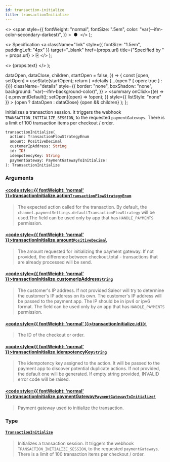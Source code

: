 ```yaml
---
id: transaction-initialize
title: transactionInitialize
---
```


  <>
    <span
      style={{
        fontWeight: "normal",
        fontSize: ".5em",
        color: "var(--ifm-color-secondary-darkest)",
      }}
    >
      &nbsp;●&nbsp;
    </span>
  </>
);

  <>
    Specification
    <a
      className="link"
      style={{ fontSize: "1.5em", paddingLeft: "4px" }}
      target="\_blank"
      href={props.url}
      title={"Specified by " + props.url}
    >
      ⎘
    </a>
  </>
);

  <>
    <span className={props.class}>{props.text}</span>
  </>
);


  dataOpen,
  dataClose,
  children,
  startOpen = false,
}) => {
  const [open, setOpen] = useState(startOpen);
  return (
    <details
      {...(open ? { open: true } : {})}
      className="details"
      style={{
        border: "none",
        boxShadow: "none",
        background: "var(--ifm-background-color)",
      }}
    >
      <summary
        onClick={(e) => {
          e.preventDefault();
          setOpen((open) => !open);
        }}
        style={{ listStyle: "none" }}
      >
        {open ? dataOpen : dataClose}
      </summary>
      {open && children}
    </details>
  );
};

Initializes a transaction session. It triggers the webhook `TRANSACTION_INITIALIZE_SESSION`, to the requested `paymentGateways`. There is a limit of 100 transaction items per checkout / order.

<Badge text="Added in Saleor 3.13" class="secondary margin-bottom--sm" />

<FeaturePreview />

```graphql
transactionInitialize(
  action: TransactionFlowStrategyEnum
  amount: PositiveDecimal
  customerIpAddress: String
  id: ID!
  idempotencyKey: String
  paymentGateway: PaymentGatewayToInitialize!
): TransactionInitialize
```

### Arguments

#### [<code style={{ fontWeight: 'normal' }}>transactionInitialize.<b>action</b></code>](#)<Bullet />[`TransactionFlowStrategyEnum`](../../../api-reference/payments/enums/transaction-flow-strategy-enum) <Badge class="badge badge--secondary" text="enum"/> <Badge class="badge badge--secondary" text="payments"/>

> The expected action called for the transaction. By default, the `channel.paymentSettings.defaultTransactionFlowStrategy` will be used.The field can be used only by app that has `HANDLE_PAYMENTS` permission.

#### [<code style={{ fontWeight: 'normal' }}>transactionInitialize.<b>amount</b></code>](#)<Bullet />[`PositiveDecimal`](../../../api-reference/miscellaneous/scalars/positive-decimal) <Badge class="badge badge--secondary" text="scalar"/> <Badge class="badge badge--secondary" text="miscellaneous"/>

> The amount requested for initializing the payment gateway. If not provided, the difference between checkout.total - transactions that are already processed will be send.

#### [<code style={{ fontWeight: 'normal' }}>transactionInitialize.<b>customerIpAddress</b></code>](#)<Bullet />[`String`](../../../api-reference/miscellaneous/scalars/string) <Badge class="badge badge--secondary" text="scalar"/> <Badge class="badge badge--secondary" text="miscellaneous"/>

> The customer's IP address. If not provided Saleor will try to determine the customer's IP address on its own. The customer's IP address will be passed to the payment app. The IP should be in ipv4 or ipv6 format. The field can be used only by an app that has `HANDLE_PAYMENTS` permission.
>
> <Badge text="Added in Saleor 3.16" class="secondary margin-bottom--sm" />

#### [<code style={{ fontWeight: 'normal' }}>transactionInitialize.<b>id</b></code>](#)<Bullet />[`ID!`](../../../api-reference/miscellaneous/scalars/id) <Badge class="badge badge--secondary" text="non-null"/> <Badge class="badge badge--secondary" text="scalar"/> <Badge class="badge badge--secondary" text="miscellaneous"/>

> The ID of the checkout or order.

#### [<code style={{ fontWeight: 'normal' }}>transactionInitialize.<b>idempotencyKey</b></code>](#)<Bullet />[`String`](../../../api-reference/miscellaneous/scalars/string) <Badge class="badge badge--secondary" text="scalar"/> <Badge class="badge badge--secondary" text="miscellaneous"/>

> The idempotency key assigned to the action. It will be passed to the payment app to discover potential duplicate actions. If not provided, the default one will be generated. If empty string provided, INVALID error code will be raised.
>
> <Badge text="Added in Saleor 3.14" class="secondary margin-bottom--sm" />

#### [<code style={{ fontWeight: 'normal' }}>transactionInitialize.<b>paymentGateway</b></code>](#)<Bullet />[`PaymentGatewayToInitialize!`](../../../api-reference/payments/inputs/payment-gateway-to-initialize) <Badge class="badge badge--secondary" text="non-null"/> <Badge class="badge badge--secondary" text="input"/> <Badge class="badge badge--secondary" text="payments"/>

> Payment gateway used to initialize the transaction.

### Type

#### [`TransactionInitialize`](../../../api-reference/payments/objects/transaction-initialize) <Badge class="badge badge--secondary" text="object"/> <Badge class="badge badge--secondary" text="payments"/>

> Initializes a transaction session. It triggers the webhook `TRANSACTION_INITIALIZE_SESSION`, to the requested `paymentGateways`. There is a limit of 100 transaction items per checkout / order.
>
> <Badge text="Added in Saleor 3.13" class="secondary margin-bottom--sm" />
>
> <FeaturePreview />

